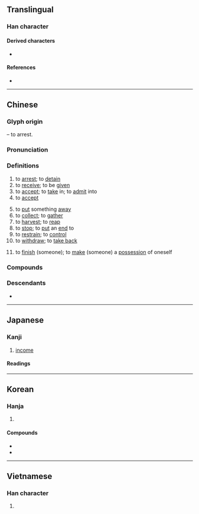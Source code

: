 {{also|収}}
{{character info}}
==Translingual==
{{ja-forms|[[収]]|收|收}}
{{stroke order|strokes=6}}

===Han character===
{{Han char|rn=66|rad=攴|as=02|sn=6|four=28740|canj=VLOK|ids=⿰丩攵}}

====Derived characters====
* {{l|mul|[[𠈅]], [[𠲠]], [[𭠰]], [[𥅪]], [[𦀏]], [[𩷊]], [[𪯊]], [[𤙘]], [[𫆃]], [[荍]], [[𡱙]]}}

====References====
* {{Han ref|kx=0468.060|dkj=13110|dj=0815.350|hdz=21448.020|uh=6536|ud=25910|bh=A6AC|bd=42668}}

----

==Chinese==
{{zh-forms|alt=収}}

===Glyph origin===
{{Han etym}}
{{Han compound|攴|丩|ls=psc|c1=s|c2=p}} – to arrest.

===Pronunciation===
{{zh-pron
|m=shōu
|m-s=sou1
|c=sau1
|h=pfs=sû;gd=su1
|j=sou1
|md=siŭ
|mn=siu
|mn-t=siu1
|w=1seu
|mc=y
|oc=y
|ma=y
|cat=v
}}

===Definitions===
{{zh-hanzi}}

# to [[arrest]]; to [[detain]]
# to [[receive]]; to be [[given]]
# to [[accept]]; to [[take]] in; to [[admit]] into
# to [[accept]]
#: {{zh-x|對唔住，我哋 唔 收 信用卡{kaat1}。|Sorry, we don't '''accept''' credit cards.|C}}
# to [[put]] something [[away]]
# to [[collect]]; to [[gather]]
# to [[harvest]]; to [[reap]]
# to [[stop]]; to [[put]] an [[end]] to
# to [[restrain]]; to [[control]]
# to [[withdraw]]; to [[take back]]
# {{lb|zh|colloquial}} to [[finish]] (someone); to [[make]] (someone) a [[possession]] of oneself

===Compounds===
{{zh-der|帶罪徵收|利息收入|代收|低收入|官收官兌|回收|不可收拾|大豐收|一攬包收|了收|徵收|實收|國際收支|征收|夜不收|保留徵收|土地徵收|俱收並蓄|公共收入|好收場|創收|區段徵收|垃圾回收|坐收漁利|吸收劑量|低收入戶|吸收口|吸收|名利雙收|名利兼收|反水不收|兼收並蓄|公用徵收|收養|收救|收放自如|接收|收斂|拘收|收聽|招收|收執聯|收播|收視率|收殺|營收|溢收|收檢|欠收|收繳|收責|採收|收貯|收成|截收|收租|水旱不收|查收|收場|搶收|收生|收恤|收費|沒收煞|收割|收益|收音機|收管|收聲|收回成命|歉收|收賞|收軍點將|收帳|收攏|收款|收驚|秋收冬藏|收歸國有|收益稅|收攬人心|收斂劑|收容|收下|收因結果|收殮|收穫|收介|收看|沒收|收錄|收錄音機|收伏|水覆難收|稅收|收方|收支平衡|收監|收羅|收入|收購|應收帳款|收盤|秋收|收受|收捉|收心操|收計|收訖|應收票據|收費站|收留|收市|收工|收心|矜糾收繚|收獲|收手|收買|收科|收音|收拾|收報機|收撮|收筆|收視反聽|營業收入|收用|照收|收效|照單全收|收賄|潑水難收|收文|收藏家|收押|收支|收縮|照價收買|收視|浮收|收回|收復|收集|收取|收腳|收銀機|收納|收編|收口|歲收|收兵|收煞|收歸|收生婆|收屍|收發|收攤|收緊|收領|收藏|收條|收束|收服|收攬|收拍|收小的|收容所|收執|收件人|收據|收尾|貿易收支|美滿收場|雲收雨散|雨散雲收|覆水難收|驗收|管收|臺收|資源回收|簽收|美不勝收|雲收霧散|點收|賞收|結果收因|豐收|鳴金收兵|討收管|草率收兵|超收|罷收|見好就收|蓐收|統收統支|收件匣|收件|內收}}

===Descendants===
* {{desc|th|ซิว|bor=1}}

{{zh-cat|Beginning}}

----

==Japanese==
{{ja-kanji forms|収|收}}

===Kanji===
{{ja-kanji|grade=|rs=攴02|shin=収}}

# [[income]]

====Readings====
{{ja-readings
|goon=す
|kanon=しゅう
|kun=おさ-める
}}

----

==Korean==

===Hanja===
{{ko-hanja|거두다|거둘|수}}

# {{hanja form of|수|[[collect]]}}

====Compounds====
* {{ko-l|수거|[[taking]] [[back]]|收去}}
* {{ko-l|회수|[[recovery]]; [[calling in]]|回收}}

----

==Vietnamese==

===Han character===
{{vi-readings|readings=thu,thâu,tho,thò,dũ,thua|rs=攴02}}

# {{rfdef|vi|sort=攴02}}